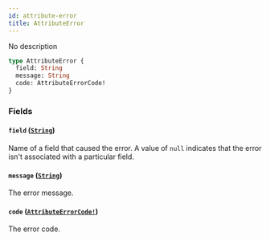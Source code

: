 ```yaml
---
id: attribute-error
title: AttributeError
---
```


No description

```graphql
type AttributeError {
  field: String
  message: String
  code: AttributeErrorCode!
}
```

### Fields

#### `field` ([`String`](/developer/api-reference/scalars/string.mdx))

Name of a field that caused the error. A value of `null` indicates that the error isn't associated with a particular field.

#### `message` ([`String`](/developer/api-reference/scalars/string.mdx))

The error message.

#### `code` ([`AttributeErrorCode!`](/developer/api-reference/enums/attribute-error-code.mdx))

The error code.
